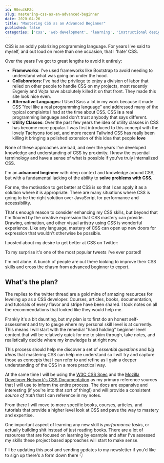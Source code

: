 ```yaml
---
id: 90eu3kFZc
slug: mastering-css-as-an-advanced-beginner
date: 2020-04-26
title: "Mastering CSS as an Advanced Beginner"
published: false
categories: ['css', 'web development', 'learning', 'instructional design']
---
```


CSS is an oddly polarizing programming language. For years I've said to myself, and out loud on more than one occasion, that I 'hate' CSS.

Over the years I've got to great lengths to avoid it entirely:

* **Frameworks**: I've used frameworks like Bootstrap to avoid needing to understand what was going on under the hood.
* **Collaborators**: I've had the privilege to enjoy a division of labor that relied on other people to handle CSS on my projects, most recently Evgeniy and Vojta have absolutely killed it on that front. They made this site look nice even.
* **Alternative Languages**: I Used Sass a lot in my work because it made CSS "feel like a real programming language" and addressed many of the typical complaints I had at the time about CSS. CSS **is** a real programming language and don't trust anybody that says different.
* **Utility Classes**: Over the past few years the idea of utility classes in CSS has become more popular. I was first introduced to this concept with the lovely Tachyons toolset, and more recent Tailwind CSS has really been killing it bringing a polished extension of this idea that people **love**

None of these approaches are bad, and over the years I've developed knowledge and understanding of CSS by proximity. I know the essential terminology and have a sense of what is possible if you've truly internalized CSS.

I'm an **advanced begineer** with deep context and knowledge around CSS, but with a fundamental lacking of the ability to **solve problems with CSS**.

For me, the motivation to get better at CSS is so that I can apply it as a solution where it is appropriate. There are many situations where CSS is going to be the right solution over JavaScript for performance and accessibility.

That's enough reason to consider enhancing my CSS skills, but beyond that I'm floored by the creative expression that CSS mastery can provide. Drawing, animation, and other visual artistry using CSS is wonderful experience. Like any language, mastery of CSS can open up new doors for expression that wouldn't otherwise be possible.

I posted about my desire to get better at CSS on Twitter:

<div style={{ marginTop: '45px', marginBottom: '45px' }}>
  <TwitterTweetEmbed
    tweetId={'1253719149592719360'}
    options={{ conversation: 'none', align: 'center' }}
  />
</div>

To my surprise it's one of the most popular tweets I've ever posted! 

I'm not alone. A bunch of people are out there looking to improve their CSS skills and cross the chasm from advanced beginner to expert.

## What's the plan?

The replies to the twitter thread are a gold mine of amazing resources for leveling up as a CSS developer. Courses, articles, books, documentation, and tutorials of every flavor and stripe have been shared. I took notes on all the recommendations that looked like they would help me.

Frankly it's a bit daunting, but my plan is to first do an honest self-assessment and try to gauge where my personal skill level is at currently. This means I will start with the remedial "hand holding" beginner level content that will be relatively quick for me to skim through, take notes, and realistically decide where my knowledge is at right now.

This process should help me discover a set of *essential questions* and *big ideas* that mastering CSS can help me understand so I will try and capture those as concepts that I can refer to and refine as I gain a deeper understanding of the CSS in a more practical way.

At the same time I will be using the [W3C CSS Spec](https://www.w3.org/Style/CSS/read.en.html) and the [Mozilla Developer Network's CSS Documentation](https://developer.mozilla.org/en-US/docs/Web/CSS) as my primary reference sources that I will use to inform the entire process. The docs are expansive and interesting (if you're into that sort of thing!) and will provide a consistent _source of truth_ that I can reference in my notes.

From there I will move to more specific books, courses, articles, and tutorials that provide a higher level look at CSS and pave the way to mastery and expertise.

One important aspect of learning any new skill is *performance tasks*, or actually building shit instead of just reading books. There are a lot of resources that are focused on learning by example and after I've assessed my skills these project based approaches will start to make sense.

I'll be updating this post and sending updates to my newsletter if you'd like to sign up there's a form down there 👇
